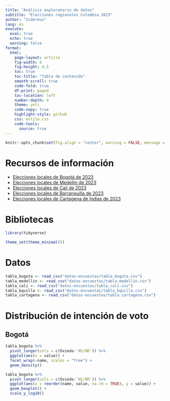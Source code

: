```yaml
---
title: "Análisis exploratorio de datos"
subtitle: "Elecciones regionales Colombia 2023"
author: "Sidereus"
lang: es 
execute: 
  eval: true
  echo: true
  warning: false
format:
  html:
    page-layout: article
    fig-width: 6
    fig-height: 4.5
    toc: true
    toc-title: "Tabla de contenido"
    smooth-scroll: true
    code-fold: true
    df-print: paged
    toc-location: left
    number-depth: 4
    theme: yeti
    code-copy: true
    highlight-style: github
    css: estilo.css
    code-tools:
      source: true
---
```


```r
knitr::opts_chunk$set(fig.align = "center", warning = FALSE, message = FALSE)
```

# Recursos de información

- [Elecciones locales de Bogotá de 2023](https://es.wikipedia.org/wiki/Elecciones_locales_de_Bogot%C3%A1_de_2023#)
- [Elecciones locales de Medellín de 2023](https://es.wikipedia.org/wiki/Elecciones_locales_de_Medell%C3%ADn_de_2023#)
- [Elecciones locales de Cali de 2023](https://es.wikipedia.org/wiki/Elecciones_locales_de_Cali_de_2023)
- [Elecciones locales de Barranquilla de 2023](https://es.wikipedia.org/wiki/Elecciones_locales_de_Barranquilla_de_2023)
- [Elecciones locales de Cartagena de Indias de 2023](https://es.wikipedia.org/wiki/Elecciones_locales_de_Cartagena_de_Indias_de_2023)

# Bibliotecas

```r
library(tidyverse)

theme_set(theme_minimal())
```

# Datos

```r
tabla_bogota <- read_csv("datos-encuestas/tabla_bogota.csv")
tabla_medellin <- read_csv("datos-encuestas/tabla_medellín.csv")
tabla_cali <- read_csv("datos-encuestas/tabla_cali.csv")
tabla_bquilla <- read_csv("datos-encuestas/tabla_bquilla.csv")
tabla_cartagena <- read_csv("datos-encuestas/tabla_cartagena.csv")
```

# Distribución de intención de voto

:::{.panel-tabset}

## Bogotá

```r
tabla_bogota %>% 
  pivot_longer(cols = c(Oviedo:`NS/NR`)) %>% 
  ggplot(aes(x = value)) +
  facet_wrap(~name, scales = "free") +
  geom_density()

tabla_bogota %>%
  pivot_longer(cols = c(Oviedo:`NS/NR`)) %>%
  ggplot(aes(x = reorder(name, value, na.rm = TRUE), y = value)) +
  geom_boxplot() +
  scale_y_log10()
```

:::
